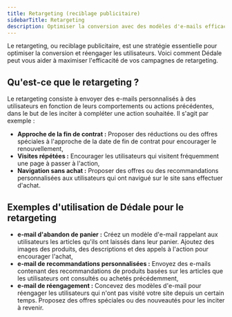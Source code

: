 ```yaml
---
title: Retargeting (reciblage publicitaire)
sidebarTitle: Retargeting
description: Optimiser la conversion avec des modèles d'e-mails efficaces
---
```


Le retargeting, ou reciblage publicitaire, est une stratégie essentielle pour optimiser la conversion et réengager les utilisateurs. Voici comment Dédale peut vous aider à maximiser l'efficacité de vos campagnes de retargeting.

## Qu'est-ce que le retargeting ?

Le retargeting consiste à envoyer des e-mails personnalisés à des utilisateurs en fonction de leurs comportements ou actions précédentes, dans le but de les inciter à compléter une action souhaitée. Il s'agit par exemple :

- **Approche de la fin de contrat :** Proposer des réductions ou des offres spéciales à l'approche de la date de fin de contrat pour encourager le renouvellement,
- **Visites répétées :** Encourager les utilisateurs qui visitent fréquemment une page à passer à l'action,
- **Navigation sans achat :** Proposer des offres ou des recommandations personnalisées aux utilisateurs qui ont navigué sur le site sans effectuer d'achat.

## Exemples d'utilisation de Dédale pour le retargeting

- **e-mail d'abandon de panier :** Créez un modèle d'e-mail rappelant aux utilisateurs les articles qu'ils ont laissés dans leur panier. Ajoutez des images des produits, des descriptions et des appels à l'action pour encourager l'achat,
- **e-mail de recommandations personnalisées :** Envoyez des e-mails contenant des recommandations de produits basées sur les articles que les utilisateurs ont consultés ou achetés précédemment,
- **e-mail de réengagement :** Concevez des modèles d'e-mail pour réengager les utilisateurs qui n'ont pas visité votre site depuis un certain temps. Proposez des offres spéciales ou des nouveautés pour les inciter à revenir.
